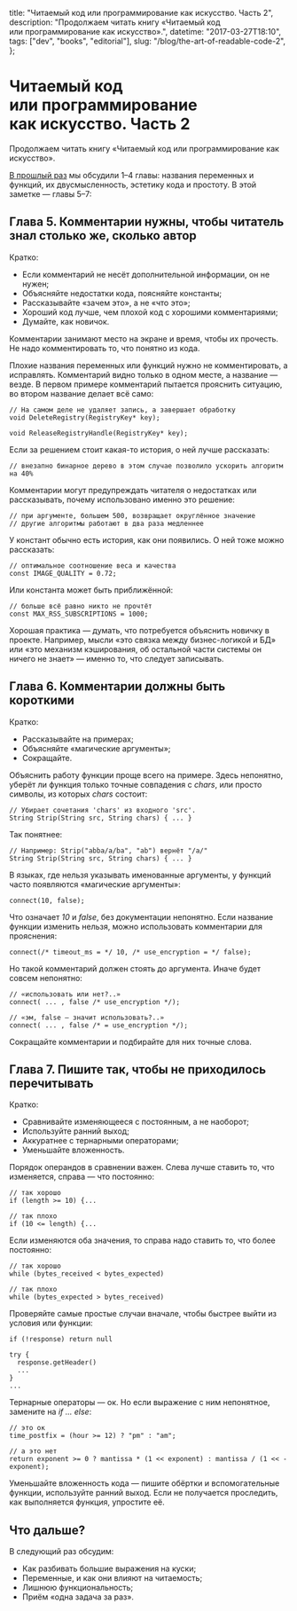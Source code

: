   title: "Читаемый код или программирование как искусство. Часть 2",
  description: "Продолжаем читать книгу «Читаемый код или программирование как искусство».",
  datetime: "2017-03-27T18:10",
  tags: ["dev", "books", "editorial"],
  slug: "/blog/the-art-of-readable-code-2",
};

# Читаемый код или программирование как искусство. Часть 2

Продолжаем читать книгу «Читаемый код или программирование как искусство».

[В прошлый раз](/blog/the-art-of-readable-code) мы обсудили 1–4 главы: названия переменных и функций, их двусмысленность, эстетику кода и простоту. В этой заметке — главы 5–7:

## Глава 5. Комментарии нужны, чтобы читатель знал столько же, сколько автор

Кратко:

- Если комментарий не несёт дополнительной информации, он не нужен;
- Объясняйте недостатки кода, поясняйте константы;
- Рассказывайте «зачем это», а не «что это»;
- Хороший код лучше, чем плохой код с хорошими комментариями;
- Думайте, как новичок.

Комментарии занимают место на экране и время, чтобы их прочесть. Не надо комментировать то, что понятно из кода.

Плохие названия переменных или функций нужно не комментировать, а исправлять. Комментарий видно только в одном месте, а название — везде. В первом примере комментарий пытается прояснить ситуацию, во втором название делает всё само:

```
// На самом деле не удаляет запись, а завершает обработку
void DeleteRegistry(RegistryKey* key);

void ReleaseRegistryHandle(RegistryKey* key);
```

Если за решением стоит какая-то история, о ней лучше рассказать:

```
// внезапно бинарное дерево в этом случае позволило ускорить алгоритм на 40%
```

Комментарии могут предупреждать читателя о недостатках или рассказывать, почему использовано именно это решение:

```
// при аргументе, большем 500, возвращает округлённое значение
// другие алгоритмы работают в два раза медленнее
```

У констант обычно есть история, как они появились. О ней тоже можно рассказать:

```
// оптимальное соотношение веса и качества
const IMAGE_QUALITY = 0.72;
```

Или константа может быть приближённой:

```
// больше всё равно никто не прочтёт
const MAX_RSS_SUBSCRIPTIONS = 1000;
```

Хорошая практика — думать, что потребуется объяснить новичку в проекте. Например, мысли «это связка между бизнес-логикой и БД» или «это механизм кэширования, об остальной части системы он ничего не знает» — именно то, что следует записывать.

## Глава 6. Комментарии должны быть короткими

Кратко:

- Рассказывайте на примерах;
- Объясняйте «магические аргументы»;
- Сокращайте.

Объяснить работу функции проще всего на примере. Здесь непонятно, уберёт ли функция только точные совпадения с _chars_, или просто символы, из которых _chars_ состоит:

```
// Убирает сочетания 'chars' из входного 'src'.
String Strip(String src, String chars) { ... }
```

Так понятнее:

```
// Например: Strip("abba/a/ba", "ab") вернёт "/a/"
String Strip(String src, String chars) { ... }
```

В языках, где нельзя указывать именованные аргументы, у функций часто появляются «магические аргументы»:

```
connect(10, false);
```

Что означает _10_ и _false_, без документации непонятно. Если название функции изменить нельзя, можно использовать комментарии для прояснения:

```
connect(/* timeout_ms = */ 10, /* use_encryption = */ false);
```

Но такой комментарий должен стоять до аргумента. Иначе будет совсем непонятно:

```
// «использовать или нет?..»
connect( ... , false /* use_encryption */);

// «эм, false — значит использовать?..»
connect( ... , false /* = use_encryption */);
```

Сокращайте комментарии и подбирайте для них точные слова.

## Глава 7. Пишите так, чтобы не приходилось перечитывать

Кратко:

- Сравнивайте изменяющееся с постоянным, а не наоборот;
- Используйте ранний выход;
- Аккуратнее с тернарными операторами;
- Уменьшайте вложенность.

Порядок операндов в сравнении важен. Слева лучше ставить то, что изменяется, справа — что постоянно:

```
// так хорошо
if (length >= 10) {...

// так плохо
if (10 <= length) {...
```

Если изменяются оба значения, то справа надо ставить то, что более постоянно:

```
// так хорошо
while (bytes_received < bytes_expected)

// так плохо
while (bytes_expected > bytes_received)
```

Проверяйте самые простые случаи вначале, чтобы быстрее выйти из условия или функции:

```
if (!response) return null

try {
  response.getHeader()
  ...
}
...
```

Тернарные операторы — ок. Но если выражение с ним непонятное, замените на _if ... else_:

```
// это ок
time_postfix = (hour >= 12) ? "pm" : "am";

// а это нет
return exponent >= 0 ? mantissa * (1 << exponent) : mantissa / (1 << -exponent);
```

Уменьшайте вложенность кода — пишите обёртки и вспомогательные функции, используйте ранний выход. Если не получается проследить, как выполняется функция, упростите её.

## Что дальше?

В следующий раз обсудим:

- Как разбивать большие выражения на куски;
- Переменные, и как они влияют на читаемость;
- Лишнюю функциональность;
- Приём «одна задача за раз».
